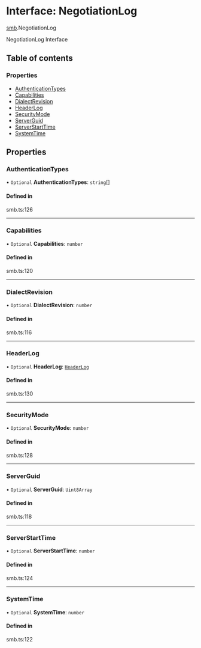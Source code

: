 # Interface: NegotiationLog

[smb](/templates/protocols/javascript/modules/smb.md).NegotiationLog

NegotiationLog Interface

## Table of contents

### Properties

- [AuthenticationTypes](/templates/protocols/javascript/modules/smb.NegotiationLog.md#authenticationtypes)
- [Capabilities](/templates/protocols/javascript/modules/smb.NegotiationLog.md#capabilities)
- [DialectRevision](/templates/protocols/javascript/modules/smb.NegotiationLog.md#dialectrevision)
- [HeaderLog](/templates/protocols/javascript/modules/smb.NegotiationLog.md#headerlog)
- [SecurityMode](/templates/protocols/javascript/modules/smb.NegotiationLog.md#securitymode)
- [ServerGuid](/templates/protocols/javascript/modules/smb.NegotiationLog.md#serverguid)
- [ServerStartTime](/templates/protocols/javascript/modules/smb.NegotiationLog.md#serverstarttime)
- [SystemTime](/templates/protocols/javascript/modules/smb.NegotiationLog.md#systemtime)

## Properties

### AuthenticationTypes

• `Optional` **AuthenticationTypes**: `string`[]

#### Defined in

smb.ts:126

___

### Capabilities

• `Optional` **Capabilities**: `number`

#### Defined in

smb.ts:120

___

### DialectRevision

• `Optional` **DialectRevision**: `number`

#### Defined in

smb.ts:116

___

### HeaderLog

• `Optional` **HeaderLog**: [`HeaderLog`](/templates/protocols/javascript/modules/smb.HeaderLog.md)

#### Defined in

smb.ts:130

___

### SecurityMode

• `Optional` **SecurityMode**: `number`

#### Defined in

smb.ts:128

___

### ServerGuid

• `Optional` **ServerGuid**: `Uint8Array`

#### Defined in

smb.ts:118

___

### ServerStartTime

• `Optional` **ServerStartTime**: `number`

#### Defined in

smb.ts:124

___

### SystemTime

• `Optional` **SystemTime**: `number`

#### Defined in

smb.ts:122
